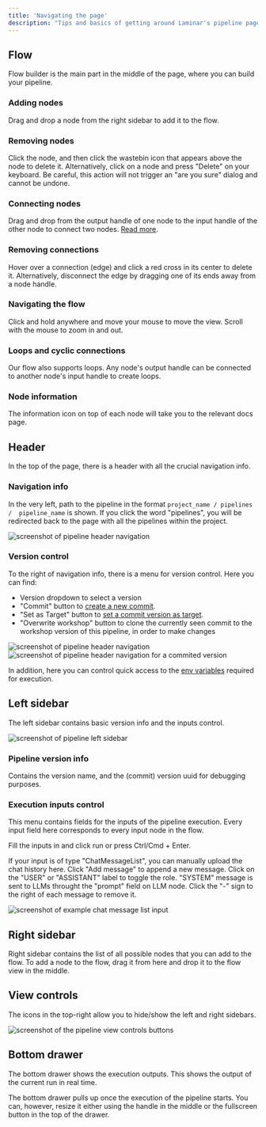 ```yaml
---
title: 'Navigating the page'
description: "Tips and basics of getting around Laminar's pipeline page"
---
```


## Flow

Flow builder is the main part in the middle of the page, where you can build your pipeline.

### Adding nodes

Drag and drop a node from the right sidebar to add it to the flow.

### Removing nodes

Click the node, and then click the wastebin icon that appears above the node to delete it. Alternatively, click on a node and press "Delete" on your keyboard.
Be careful, this action will not trigger an "are you sure" dialog and cannot be undone.

### Connecting nodes

Drag and drop from the output handle of one node to the input handle of the other node to connect two nodes. [Read more](/pipeline/working-with-nodes#connecting-nodes-handles).

### Removing connections

Hover over a connection (edge) and click a red cross in its center to delete it. Alternatively, disconnect the edge by dragging one of its ends away from a node handle.

### Navigating the flow

Click and hold anywhere and move your mouse to move the view. Scroll with the mouse to zoom in and out.

### Loops and cyclic connections

Our flow also supports loops. Any node's output handle can be connected to another node's input handle to create loops.

### Node information

The information icon on top of each node will take you to the relevant docs page.

## Header

In the top of the page, there is a header with all the crucial navigation info.

### Navigation info

In the very left, path to the pipeline in the format `project_name / pipelines /  pipeline_name` is shown.
If you click the word "pipelines", you will be redirected back to the page with all the pipelines within the project.

<img src="/images/pipeline-builder/header-nav.png" alt="screenshot of pipeline header navigation"/>

### Version control

To the right of navigation info, there is a menu for version control. Here you can find:

- Version dropdown to select a version
- "Commit" button to [create a new commit](/pipeline/run-save-deploy#commit-a-new-version).
- "Set as Target" button to [set a commit version as target](/pipeline/run-save-deploy#deploying-a-pipeline-version).
- "Overwrite workshop" button to clone the currently seen commit to the workshop version of this pipeline, in order to make changes

<img src="/images/pipeline-builder/header-version-control.png" alt="screenshot of pipeline header navigation"/>
<img src="/images/pipeline-builder/header-version-control-commit.png" alt="screenshot of pipeline header navigation for a commited version"/>

In addition, here you can control quick access to the [env variables](/pipeline/env-variables) required for execution.

## Left sidebar

The left sidebar contains basic version info and the inputs control.

<img src="/images/pipeline-builder/pipeline-left-sidebar.png" alt="screenshot of pipeline left sidebar"/>

### Pipeline version info

Contains the version name, and the (commit) version uuid for debugging purposes.

### Execution inputs control

This menu contains fields for the inputs of the pipeline execution. Every input field here corresponds to every input node in the flow.

Fill the inputs in and click run or press Ctrl/Cmd + Enter.

If your input is of type "ChatMessageList", you can manually upload the chat history here. Click "Add message" to append a new message.
Click on the "USER" or "ASSISTANT" label to toggle the role. "SYSTEM" message is sent to LLMs throught the "prompt" field on LLM node.
Click the "-" sign to the right of each message to remove it.

<img src="/images/pipeline-builder/chat-message-input.png" alt="screenshot of example chat message list input"/>

## Right sidebar

Right sidebar contains the list of all possible nodes that you can add to the flow. To add a node to the flow, drag it from here and drop it to the flow view in the middle.

## View controls

The icons in the top-right allow you to hide/show the left and right sidebars.

<img src="/images/pipeline-builder/view-controls.png" alt="screenshot of the pipeline view controls buttons"/>

## Bottom drawer

The bottom drawer shows the execution outputs. This shows the output of the current run in real time.

The bottom drawer pulls up once the execution of the pipeline starts. You can, however, resize it either using the handle
in the middle or the fullscreen button in the top of the drawer.
